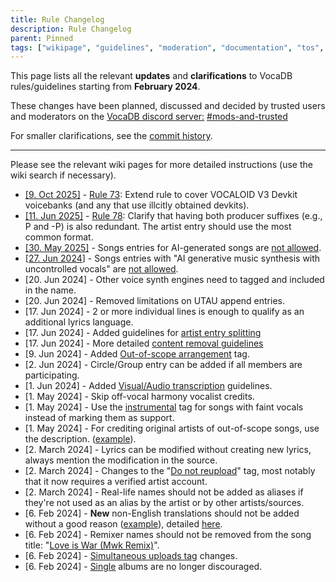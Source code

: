 ---
title: Rule Changelog
description: Rule Changelog
parent: Pinned
tags: ["wikipage", "guidelines", "moderation", "documentation", "tos", "vocadb"]
---

This page lists all the relevant **updates** and **clarifications** to VocaDB rules/guidelines starting from **February 2024**.

These changes have been planned, discussed and decided by trusted users and moderators on the [VocaDB discord server:](https://discord.com/invite/3bwXQNXKCz) [#mods-and-trusted](https://discord.com/channels/309072240639737866/797103264655081492)

For smaller clarifications, see the [commit history](https://github.com/VocaDB/Wiki/commits/main/).

----

Please see the relevant wiki pages for more detailed instructions (use the wiki search if necessary).
- [[9. Oct 2025]](https://github.com/VocaDB/Wiki/commit/c553c23a3c0e3e65310c1f5c19609a21044656fd) - [Rule 73](https://wiki.vocadb.net/rules/no-unconsented-unofficial-voicebanks): Extend rule to cover VOCALOID V3 Devkit voicebanks (and any that use illcitly obtained devkits).
- [[11. Jun 2025]](https://github.com/VocaDB/Wiki/commit/5fcbe45541c6296aed1b19e311c342d1ac3c6ad9) - [Rule 78](https://wiki.vocadb.net/rules/no-producer-name-duplication): Clarify that having both producer suffixes (e.g.,  P and -P) is also redundant. The artist entry should use the most common format.
- [[30. May 2025]](https://github.com/VocaDB/Wiki/commit/cc0a5c4ce27c8cffa5a34f8c8104b7c941e1a37e) - Songs entries for AI-generated songs are [not allowed](/docs/content-policy).
- [[27. Jun 2024](github.com/VocaDB/Wiki/commit/17db39451c1f1b662789f9220c087ec5bba5b1d1)] - Songs entries with "AI generative music synthesis with uncontrolled vocals" are [not allowed](/docs/content-policy).
- [20. Jun 2024] - Other voice synth engines need to tagged and included in the name.
- [20. Jun 2024] - Removed limitations on UTAU append entries. 
- [17. Jun 2024] - 2 or more individual lines is enough to qualify as an additional lyrics language.
- [17. Jun 2024] - Added guidelines for [artist entry splitting](/docs/merging-entries#splitting-artist-entries)
- [17. Jun 2024] - More detailed [content removal guidelines](/docs/content-removal-guidelines)
- [9. Jun 2024] - Added [Out-of-scope arrangement](https://vocadb.net/T/10594) tag.
- [2. Jun 2024] - Circle/Group entry can be added if all members are participating.
- [1. Jun 2024] - Added [Visual/Audio transcription](/docs/romanization-guidelines#transcription) guidelines. 
- [1. May 2024] - Skip off-vocal harmony vocalist credits.
- [1. May 2024] - Use the [instrumental](https://vocadb.net/T/208/instrumental) tag for songs with faint vocals instead of marking them as support.
- [1. May 2024] - For crediting original artists of out-of-scope songs, use the description. ([example](https://vocadb.net/S/604363)). 
- [2. March 2024] - Lyrics can be modified without creating new lyrics, always mention the modification in the source. 
- [2. March 2024] - Changes to the "[Do not reupload](https://vocadb.net/T/1695)" tag, most notably that it now requires a verified artist account.
- [2. March 2024] - Real-life names should not be added as aliases if they're not used as an alias by the artist or by other artists/sources. 
- [6. Feb 2024] - **New** non-English translations should not be added without a good reason ([example](https://vocadb.net/S/68814)), detailed [here](/docs/song-entry-editing#names).
- [6. Feb 2024] - Remixer names should not be removed from the song title: "[Love is War (Mwk Remix)](https://vocadb.net/S/124577)".
- [6. Feb 2024] - [Simultaneous uploads tag]((https://vocadb.net/T/4946/simultaneous-upload)) changes.
- [6. Feb 2024] - [Single](https://vocadb.net/T/7539) albums are no longer discouraged.